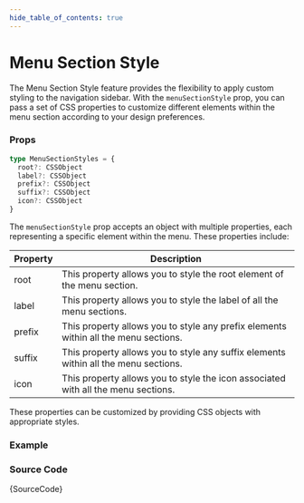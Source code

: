 ```yaml
---
hide_table_of_contents: true
---
```



# Menu Section Style

The Menu Section Style feature provides the flexibility to apply custom styling to the navigation sidebar. With the `menuSectionStyle` prop, you can pass a set of CSS properties to customize different elements within the menu section according to your design preferences. 

### Props

```ts noCopy
type MenuSectionStyles = {
  root?: CSSObject
  label?: CSSObject
  prefix?: CSSObject
  suffix?: CSSObject
  icon?: CSSObject
}
```

The `menuSectionStyle` prop accepts an object with multiple properties, each representing a specific element within the menu. These properties include:

| Property | Description                                                                         |
| -------- | ----------------------------------------------------------------------------------- |
| root     | This property allows you to style the root element of the menu section.             |
| label    | This property allows you to style the label of all the menu sections.               |
| prefix   | This property allows you to style any prefix elements within all the menu sections. |
| suffix   | This property allows you to style any suffix elements within all the menu sections. |
| icon     | This property allows you to style the icon associated with all the menu sections.   |

These properties can be customized by providing CSS objects with appropriate styles.

### Example

<IframeWindow url='https://demos.themeselection.com/materio-mui-nextjs-admin-template/demo-1/en/menu-examples/vertical-menu/menu/menu-section-styles' />

### Source Code

<TsToJsCodeSnippet>{SourceCode}</TsToJsCodeSnippet>
